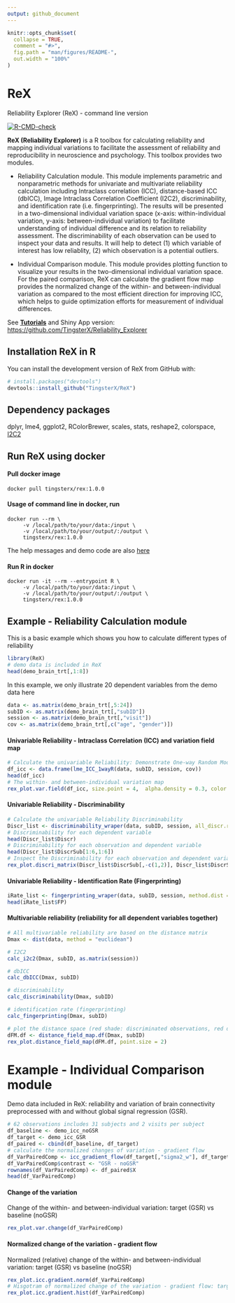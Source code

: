 ```yaml
---
output: github_document
---
```


<!-- README.md is generated from README.Rmd. Please edit that file -->

```r
knitr::opts_chunk$set(
  collapse = TRUE,
  comment = "#>",
  fig.path = "man/figures/README-",
  out.width = "100%"
)
```

# ReX 
Reliability Explorer (ReX) - command line version

<!-- badges: start -->
[![R-CMD-check](https://github.com/TingsterX/ReX/actions/workflows/R-CMD-check.yaml/badge.svg)](https://github.com/TingsterX/ReX/actions/workflows/R-CMD-check.yaml)
<!-- badges: end -->


**ReX (Reliability Explorer)** is a R toolbox for calculating
reliability and mapping individual variations to facilitate the
assessment of reliability and reproducibility in neuroscience and
psychology. This toolbox provides two modules.

-   Reliability Calculation module. This module implements parametric
    and nonparametric methods for univariate and multivariate
    reliability calculation including Intraclass correlation (ICC),
    distance-based ICC (dbICC), Image Intraclass Correlation Coefficient
    (I2C2), discriminability, and identification rate
    (i.e. fingerprinting). The results will be presented in a
    two-dimensional individual variation space (x-axis:
    within-individual variation, y-axis: between-individual variation)
    to facilitate understanding of individual difference and its
    relation to reliability assessment. The discriminability of each
    observation can be used to inspect your data and results. It will
    help to detect (1) which variable of interest has low
    reliablity, (2) which observation is a potential outliers.

-   Individual Comparison module. This module provides plotting function
    to visualize your results in the two-dimensional individual
    variation space. For the paired comparison, ReX can calculate the
    gradient flow map provides the normalized change of the within- and
    between-individual variation as compared to the most efficient
    direction for improving ICC, which helps to guide optimization
    efforts for measurement of individual differences.

See [**Tutorials**](https://github.com/TingsterX/Reliability_Explorer#tutorials) and Shiny App version:
<https://github.com/TingsterX/Reliability_Explorer>

## Installation ReX in R

You can install the development version of ReX from GitHub with:

``` r
# install.packages("devtools")
devtools::install_github("TingsterX/ReX")
```

## Dependency packages

dplyr, lme4, ggplot2, RColorBrewer, scales, stats, reshape2, colorspace,
[I2C2](https://github.com/neuroconductor/I2C2)

## Run ReX using docker

#### Pull docker image

```
docker pull tingsterx/rex:1.0.0
```

#### Usage of command line in docker, run
```
docker run --rm \
     -v /local/path/to/your/data:/input \
     -v /local/path/to/your/output/:/output \
     tingsterx/rex:1.0.0
```
The help messages and demo code are also [here](https://github.com/TingsterX/Reliability_Explorer/blob/main/rex_command_helper.md)

#### Run R in docker
```
docker run -it --rm --entrypoint R \
     -v /local/path/to/your/data:/input \
     -v /local/path/to/your/output/:/output \
     tingsterx/rex:1.0.0
```

## Example - Reliability Calculation module

This is a basic example which shows you how to calculate different types of reliability

```r
library(ReX)
# demo data is included in ReX
head(demo_brain_trt[,1:8])
```

In this example, we only illustrate 20 dependent variables from the demo data here
```r
data <- as.matrix(demo_brain_trt[,5:24])
subID <- as.matrix(demo_brain_trt[,"subID"])        
session <- as.matrix(demo_brain_trt[,"visit"])         
cov <- as.matrix(demo_brain_trt[,c("age", "gender")])
```

#### Univariable Reliability - Intraclass Correlation (ICC) and variation field map
```r
# Calculate the univariable Reliability: Demonstrate One-way Random Model based ICC
df_icc <- data.frame(lme_ICC_1wayR(data, subID, session, cov))
head(df_icc)
# The within- and between-individual variation map
rex_plot.var.field(df_icc, size.point = 4,  alpha.density = 0.3, color.point.fill = "red", color="red")
```

#### Univariable Reliability - Discriminability
```r
# Calculate the univariable Reliability Discriminability
Discr_list <- discriminability_wraper(data, subID, session, all_discr.return=TRUE)
# Discriminability for each dependent variable
head(Discr_list$Discr)
# Discriminability for each observation and dependent variable
head(Discr_list$DiscrSub[1:6,1:6])
# Inspect the Discriminability for each observation and dependent variable
rex_plot.discri_matrix(Discr_list$DiscrSub[,-c(1,2)], Discr_list$DiscrSub[,1], Discr_list$DiscrSub[,2])
```


#### Univariable Reliability - Identification Rate (Fingerprinting)
```r
iRate_list <- fingerprinting_wraper(data, subID, session, method.dist = 'euclidean')
head(iRate_list$FP)
```


#### Multivariable reliability (reliability for all dependent variables together)
```r
# All multivariable reliability are based on the distance matrix
Dmax <- dist(data, method = "euclidean")

# I2C2
calc_i2c2(Dmax, subID, as.matrix(session))

# dbICC
calc_dbICC(Dmax, subID)

# discriminability
calc_discriminability(Dmax, subID)

# identification rate (fingerprinting)
calc_fingerprinting(Dmax, subID)

# plot the distance space (red shade: discriminated observations, red dot: identified observation)
dFM.df <- distance_field_map.df(Dmax, subID)
rex_plot.distance_field_map(dFM.df, point.size = 2)
```

# Example - Individual Comparison module
Demo data included in ReX: reliability and variation of brain connectivity preprocessed with and without global signal regression (GSR).
```r
# 62 observations includes 31 subjects and 2 visits per subject
df_baseline <- demo_icc_noGSR
df_target <- demo_icc_GSR
df_paired <- cbind(df_baseline, df_target)
# calculate the normalized changes of variation - gradient flow 
df_VarPairedComp <- icc_gradient_flow(df_target[,"sigma2_w"], df_target[,"sigma2_b"], df_baseline[,"sigma2_w"], df_baseline[,"sigma2_b"])
df_VarPairedComp$contrast <- "GSR - noGSR"
rownames(df_VarPairedComp) <- df_paired$X
head(df_VarPairedComp)
```

#### Change of the variation
Change of the within- and between-individual variation: target (GSR) vs baseline (noGSR)
```r
rex_plot.var.change(df_VarPairedComp)
```

#### Normalized change of the variation - gradient flow
Normalized (relative) change of the within- and between-individual variation: target (GSR) vs baseline (noGSR)
```r
rex_plot.icc.gradient.norm(df_VarPairedComp)
# Hisgotram of normalized change of the variation - gradient flow: target vs baseline
rex_plot.icc.gradient.hist(df_VarPairedComp)
```

